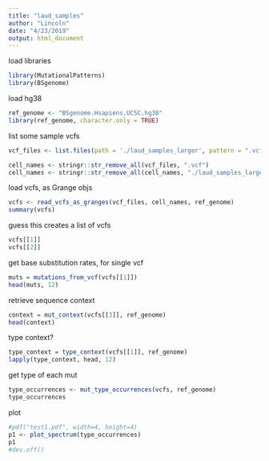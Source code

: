 ```yaml
---
title: "laud_samples"
author: "Lincoln"
date: "4/23/2019"
output: html_document
---
```


load libraries
```r
library(MutationalPatterns)
library(BSgenome)
```

load hg38
```r
ref_genome <- "BSgenome.Hsapiens.UCSC.hg38"
library(ref_genome, character.only = TRUE)
```

list some sample vcfs
```r
vcf_files <- list.files(path = './laud_samples_larger', pattern = ".vcf", full.names = TRUE)
```

```r
cell_names <- stringr::str_remove_all(vcf_files, ".vcf")
cell_names <- stringr::str_remove_all(cell_names, "./laud_samples_larger/")
```

load vcfs, as Grange objs
```r
vcfs <- read_vcfs_as_granges(vcf_files, cell_names, ref_genome)
summary(vcfs)
```

guess this creates a list of vcfs
```r
vcfs[[1]]
vcfs[[2]]
```

get base substitution rates, for single vcf 
```r
muts = mutations_from_vcf(vcfs[[1]])
head(muts, 12)
```

retrieve sequence context
```r
context = mut_context(vcfs[[3]], ref_genome)
head(context)
```

type context?
```r
type_context = type_context(vcfs[[1]], ref_genome)
lapply(type_context, head, 12)
```

get type of each mut
```r
type_occurrences <- mut_type_occurrences(vcfs, ref_genome)
type_occurrences
```

plot
```r
#pdf("test1.pdf", width=4, height=4)
p1 <- plot_spectrum(type_occurrences)
p1
#dev.off()
```

